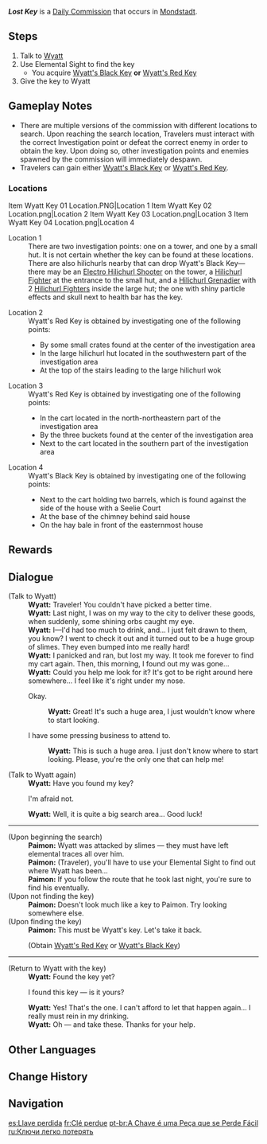 {{Quest Infobox
|id             = 20005; 20019; 20025; 20035
|type           = Commission
|image          = Commission Lost Key.png
|region         = Mondstadt
|npc            = Wyatt
|startLocation  = [[Dadaupa Gorge]], [[Mondstadt]]
|startLocation2 = [[Dawn Winery]], Mondstadt
|characters     = Paimon; Traveler; Wyatt
|other          = 
*AR-Dependent Rewards
}}
'''''Lost Key''''' is a [[Daily Commission]] that occurs in [[Mondstadt]].

==Steps==
#Talk to [[Wyatt]]
#Use Elemental Sight to find the key
#* You acquire [[Wyatt's Black Key]] '''or''' [[Wyatt's Red Key]]
#Give the key to Wyatt

==Gameplay Notes==
*There are multiple versions of the commission with different locations to search. Upon reaching the search location, Travelers must interact with the correct Investigation point or defeat the correct enemy in order to obtain the key. Upon doing so, other investigation points and enemies spawned by the commission will immediately despawn.
*Travelers can gain either [[Wyatt's Black Key]] or [[Wyatt's Red Key]].

===Locations===
<gallery>
Item Wyatt Key 01 Location.PNG|Location 1
Item Wyatt Key 02 Location.png|Location 2
Item Wyatt Key 03 Location.png|Location 3
Item Wyatt Key 04 Location.png|Location 4
</gallery>

; Location 1
: There are two investigation points: one on a tower, and one by a small hut. It is not certain whether the key can be found at these locations. There are also hilichurls nearby that can drop Wyatt's Black Key&mdash;there may be an [[Electro Hilichurl Shooter]] on the tower, a [[Hilichurl Fighter]] at the entrance to the small hut, and a [[Hilichurl Grenadier]] with 2 [[Hilichurl Fighter]]s inside the large hut; the one with shiny particle effects and skull next to health bar has the key.

; Location 2
: Wyatt's Red Key is obtained by investigating one of the following points:
:* By some small crates found at the center of the investigation area
:* In the large hilichurl hut located in the southwestern part of the investigation area
:* At the top of the stairs leading to the large hilichurl wok

; Location 3
: Wyatt's Red Key is obtained by investigating one of the following points:
:* In the cart located in the north-northeastern part of the investigation area
:* By the three buckets found at the center of the investigation area
:* Next to the cart located in the southern part of the investigation area

; Location 4
: Wyatt's Black Key is obtained by investigating one of the following points:
:* Next to the cart holding two barrels, which is found against the side of the house with a Seelie Court
:* At the base of the chimney behind said house
:* On the hay bale in front of the easternmost house

==Rewards==
{{Commission Rewards|full}}

==Dialogue==
{{Quest Description|[[Wyatt]] is looking for a key he has lost.<br /><br />Wyatt, who escorts goods, is fond of drinking. However, after some heavy drinking, he has lost his key. Try following his footprints to find his key and bring it back to him.}}
{{Dialogue start}}
;(Talk to Wyatt)
:'''Wyatt:''' Traveler! You couldn't have picked a better time.
:'''Wyatt:''' Last night, I was on my way to the city to deliver these goods, when suddenly, some shining orbs caught my eye.
:'''Wyatt:''' I&mdash;I'd had too much to drink, and... I just felt drawn to them, you know? I went to check it out and it turned out to be a huge group of slimes. They even bumped into me really hard!
:'''Wyatt:''' I panicked and ran, but lost my way. It took me forever to find my cart again. Then, this morning, I found out my {{Color|buzzword|key}} was gone...
:'''Wyatt:''' Could you help me look for it? It's got to be right around here somewhere... I feel like it's right under my nose.
:{{DIcon}} Okay.
::'''Wyatt:''' Great! It's such a huge area, I just wouldn't know where to start looking.
:{{DIcon}} I have some pressing business to attend to.
::'''Wyatt:''' This is such a huge area. I just don't know where to start looking. Please, you're the only one that can help me!

;(Talk to Wyatt again)
:'''Wyatt:''' Have you found my key?
:{{DIcon}} I'm afraid not.
:'''Wyatt:''' Well, it is quite a big search area... Good luck!
----
;(Upon beginning the search)
:'''Paimon:''' Wyatt was attacked by slimes &mdash; they must have left elemental traces all over him.
:'''Paimon:''' (Traveler), you'll have to use your Elemental Sight to find out where Wyatt has been...
:'''Paimon:''' If you follow the route that he took last night, you're sure to find his {{Color|buzzword|key}} eventually.
;(Upon not finding the key)
:'''Paimon:''' Doesn't look much like a key to Paimon. Try looking somewhere else.
;(Upon finding the key)
:'''Paimon:''' This must be Wyatt's key. Let's take it back.
:;(Obtain [[Wyatt's Red Key]] or [[Wyatt's Black Key]])
----
;(Return to Wyatt with the key)
:'''Wyatt:''' Found the key yet?
:{{DIcon}} I found this key &mdash; is it yours?
:'''Wyatt:''' Yes! That's the one. I can't afford to let that happen again... I really must rein in my drinking.
:'''Wyatt:''' Oh &mdash; and take these. Thanks for your help.
{{Dialogue end}}

==Other Languages==
{{Other Languages
|en      = Lost Key
|zhs     = 钥匙是易丢品
|zhs_rm  = Yàoshi Shì Yì Diū Pǐn
|zht     = 鑰匙是易丟物
|zht_rm  = Yàoshi Shì Yì Diū Wù
|zh_tl   = Keys Are Easy Things to Lose
|ja      = よくなくなる鍵
|ja_rm   = Yoku Nakunaru Kagi
|ja_tl   = Easily Lost Key
|ko      = 잃어버리기 쉬운 열쇠
|ko_rm   = Ireobeorigi Swiun Yeolsoe
|ko_tl   = Easily Lost Key
|es      = Llave perdida
|es_tl   = Lost Key
|fr      = Clé perdue
|fr_tl   = Lost Key
|ru      = Ключи легко потерять
|ru_tl   = Keys are Easy to Lose
|th      = กุญแจน่ะเป็นของที่หายได้ง่าย
|th_rm   = Kunchae na Pen khong thi Hai Dai Ngai
|th_tl   = Keys Are Easily Lost
|vi      = Chìa Khóa Là Vật Dễ Mất
|vi_tl   = Keys Are Easily Lost
|de      = Wo ist mein Schlüssel?
|de_tl   = Where Is My Key?
|id      = Kunci yang Hilang
|id_tl   = Lost Key
|pt      = A Chave é uma Peça que se Perde Fácil
|pt_tl   = The Key is a Piece that can be Easily Lost
|tr      = Kayıp Anahtar
|tr_tl   = 
|it      = La chiave smarrita
|it_tl   = 
}}

==Change History==
{{Change History|1.0}}

==Navigation==
{{Commission Navbox|Mondstadt|Standalone}}

[[es:Llave perdida]]
[[fr:Clé perdue]]
[[pt-br:A Chave é uma Peça que se Perde Fácil]]
[[ru:Ключи легко потерять]]